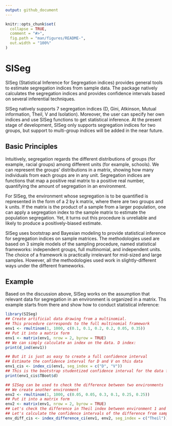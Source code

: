```yaml
---
output: github_document
---
```


<!-- README.md is generated from README.Rmd. Please edit that file -->

```r
knitr::opts_chunk$set(
  collapse = TRUE,
  comment = "#>",
  fig.path = "man/figures/README-",
  out.width = "100%"
)
```

# SISeg

SISeg (Statistical Inference for Segregation indices) provides general tools 
to estimate segregation indices from sample data. The package natively 
calculates the segregation indices and provides confidence intervals based on 
several inferential techniques.

SISeg natively supports 7 segregation indices (D, Gini, Atkinson, Mutual 
information, Theil, V and Isolation). Moreover, the user can specify her own
indices and use SISeg functions to get statistical inference. At the present 
stage of development, SISeg only supports segregation indices for two groups,
but support to multi-group indices will be added in the near future. 

<!-- badges: start -->
<!-- badges: end -->



<!-- ## Installation -->

<!-- You can install the released version of SISeg from [CRAN](https://CRAN.R-project.org) with: -->

<!-- ``` r -->
<!-- install.packages("SISeg") -->
<!-- ``` -->

<!-- And the development version from [GitHub](https://github.com/) with: -->

<!-- ``` r -->
<!-- # install.packages("devtools") -->
<!-- devtools::install_github("non87/SISeg") -->
<!-- ``` -->
## Basic Principles

Intuitively, segregation regards the different distributions of groups (for 
example, racial groups) among different units (for example, schools). We can
represent the groups' distributions in a matrix, showing how many individuals
from each groups are in any unit. Segregation indices are functions that map a 
positive real matrix to a positive real number, quantifying the amount of 
segregation in an environment.

For SISeg, the environment whose segregation is to be quantified is represented 
in the form of a 2 by k matrix, where there are two groups and k units. 
If the matrix is the product of a sample from a larger population, one can apply
a segregation index to the sample matrix to estimate the population segregation.
Yet, it turns out this procedure is unreliable and likely to produce a
positively-biased estimate. 

SISeg uses bootstrap and Bayesian modeling to provide statistical inference for 
segregation indices on sample matrices. The methodologies used are based on 3
simple models of the sampling procedure, named statistical frameworks: 
independent groups, full multinomial, and independent units. The choice of a 
framework is practically irrelevant for mid-sized and large samples. However, 
all the methodologies used work in slightly-different ways under the different
frameworks.


## Example

Based on the discussion above, SISeg works on the assumption that relevant data 
for segregation in an environment is organized in a matrix. Ths example starts
from there and show how to conduct statistical inference:

```r
library(SISeg)
## Create artificial data drawing from a multinomial. 
## This procedure corresponds to the full multinomial framework
env1 <- rmultinom(1, 1000, c(0.1, 0.1, 0.2, 0.2, 0.05, 0.35))
## Put it into a matrix form
env1 <- matrix(env1, nrow = 2, byrow = TRUE)
## We can simply calculate an index on the data. D index:
print(d_ind(env1))

## But it is just as easy to create a full confidence interval
## Estimate the confidence interval for D and V on this data
env1_cis <- index_ci(env1, seg_index = c("D", "V"))
## This is the bootstrap studentized confidence interval for the data for D
print(env1_cis$TBoot$d)

## SISeg can be used to check the difference between two environments
## We create another environment
env2 <- rmultinom(1, 1000, c(0.05, 0.05, 0.3, 0.1, 0.25, 0.25))
## Put it into a matrix form
env2 <- matrix(env1, nrow = 2, byrow = TRUE)
## Let's check the difference in Theil index between environment 1 and 2
## Let's calculate the confidence intervals of the difference from samples
env_diff_cis <- index_difference_ci(env1, env2, seg_index = c("Theil"))
```
